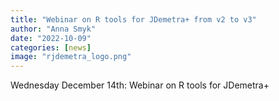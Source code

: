 ```yaml
---
title: "Webinar on R tools for JDemetra+ from v2 to v3"
author: "Anna Smyk"
date: "2022-10-09"
categories: [news]
image: "rjdemetra_logo.png"
---
```


Wednesday December 14th: Webinar on R tools for JDemetra+
